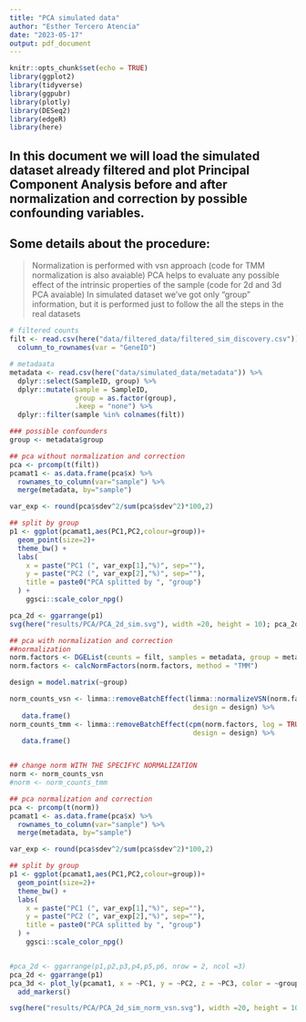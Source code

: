 ```yaml
---
title: "PCA simulated data"
author: "Esther Tercero Atencia"
date: "2023-05-17"
output: pdf_document
---
```


```r
knitr::opts_chunk$set(echo = TRUE)
library(ggplot2)
library(tidyverse)
library(ggpubr)
library(plotly)
library(DESeq2)
library(edgeR)
library(here)
```

## In this document we will load the simulated dataset already filtered and plot Principal Component Analysis before and after normalization and correction by possible confounding variables. 
## Some details about the procedure:

> Normalization is performed with vsn approach (code for TMM normalization is also avaiable)
> PCA helps to evaluate any possible effect of the intrinsic properties of the sample (code for 2d and 3d PCA avaiable)
> In simulated dataset we've got only "group" information, but it is performed just to follow the all the steps in the real datasets

```r
# filtered counts
filt <- read.csv(here("data/filtered_data/filtered_sim_discovery.csv")) %>% 
  column_to_rownames(var = "GeneID")

# metadaata
metadata <- read.csv(here("data/simulated_data/metadata")) %>% 
  dplyr::select(SampleID, group) %>%
  dplyr::mutate(sample = SampleID,
                group = as.factor(group),
                .keep = "none") %>%
  dplyr::filter(sample %in% colnames(filt))
```


```r
### possible confounders
group <- metadata$group
```

```r
## pca without normalization and correction
pca <- prcomp(t(filt))
pcamat1 <- as.data.frame(pca$x) %>%
  rownames_to_column(var="sample") %>%
  merge(metadata, by="sample")

var_exp <- round(pca$sdev^2/sum(pca$sdev^2)*100,2)

## split by group
p1 <- ggplot(pcamat1,aes(PC1,PC2,colour=group))+
  geom_point(size=2)+
  theme_bw() +
  labs(
    x = paste("PC1 (", var_exp[1],"%)", sep=""),
    y = paste("PC2 (", var_exp[2],"%)", sep=""),
    title = paste0("PCA splitted by ", "group")
  ) +
    ggsci::scale_color_npg()

pca_2d <- ggarrange(p1)
svg(here("results/PCA/PCA_2d_sim.svg"), width =20, height = 10); pca_2d; dev.off()
```

```r
## pca with normalization and correction
##normalization
norm.factors <- DGEList(counts = filt, samples = metadata, group = metadata$group)
norm.factors <- calcNormFactors(norm.factors, method = "TMM")

design = model.matrix(~group) 

norm_counts_vsn <- limma::removeBatchEffect(limma::normalizeVSN(norm.factors), 
                                             design = design) %>% 
   data.frame()
norm_counts_tmm <- limma::removeBatchEffect(cpm(norm.factors, log = TRUE), 
                                             design = design) %>% 
   data.frame()


## change norm WITH THE SPECIFYC NORMALIZATION 
norm <- norm_counts_vsn
#norm <- norm_counts_tmm

## pca normalization and correction
pca <- prcomp(t(norm))
pcamat1 <- as.data.frame(pca$x) %>%
  rownames_to_column(var="sample") %>%
  merge(metadata, by="sample")

var_exp <- round(pca$sdev^2/sum(pca$sdev^2)*100,2)

## split by group
p1 <- ggplot(pcamat1,aes(PC1,PC2,colour=group))+
  geom_point(size=2)+
  theme_bw() +
  labs(
    x = paste("PC1 (", var_exp[1],"%)", sep=""),
    y = paste("PC2 (", var_exp[2],"%)", sep=""),
    title = paste0("PCA splitted by ", "group")
  ) +
    ggsci::scale_color_npg()


#pca_2d <- ggarrange(p1,p2,p3,p4,p5,p6, nrow = 2, ncol =3)
pca_2d <- ggarrange(p1)
pca_3d <- plot_ly(pcamat1, x = ~PC1, y = ~PC2, z = ~PC3, color = ~group, colors = c('#636EFA','#EF553B') ) %>%
  add_markers()

svg(here("results/PCA/PCA_2d_sim_norm_vsn.svg"), width =20, height = 10); pca_2d ; dev.off()

```


